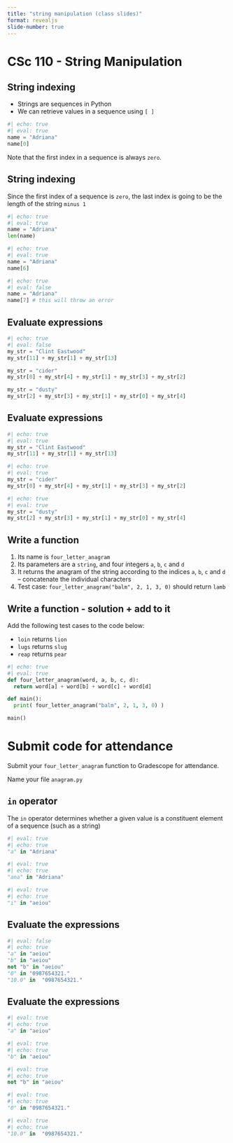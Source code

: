 ```yaml
---
title: "string manipulation (class slides)"
format: revealjs
slide-number: true
---
```


# CSc 110 - String Manipulation

## String indexing

-   Strings are sequences in Python
-   We can retrieve values in a sequence using `[ ]`

```python
#| echo: true
#| eval: true
name = "Adriana"
name[0]
```

Note that the first index in a sequence is always `zero`.

## String indexing

Since the first index of a sequence is `zero`, the last index is going to be the length of the string `minus 1`

```python
#| echo: true
#| eval: true
name = "Adriana"
len(name)
```

```python
#| echo: true
#| eval: true
name = "Adriana"
name[6]
```

```python
#| echo: true
#| eval: false
name = "Adriana"
name[7] # this will throw an error
```

## Evaluate expressions

```python
#| echo: true
#| eval: false
my_str = "Clint Eastwood"
my_str[11] + my_str[1] + my_str[13]

my_str = "cider"
my_str[0] + my_str[4] + my_str[1] + my_str[3] + my_str[2]

my_str = "dusty"
my_str[2] + my_str[3] + my_str[1] + my_str[0] + my_str[4]
```

## Evaluate expressions

```python
#| echo: true
#| eval: true
my_str = "Clint Eastwood"
my_str[11] + my_str[1] + my_str[13]
```

```python
#| echo: true
#| eval: true
my_str = "cider"
my_str[0] + my_str[4] + my_str[1] + my_str[3] + my_str[2]
```

```python
#| echo: true
#| eval: true
my_str = "dusty"
my_str[2] + my_str[3] + my_str[1] + my_str[0] + my_str[4]
```

## Write a function

1.  Its name is `four_letter_anagram`
2.  Its parameters are a `string`, and four integers `a`, `b`, `c` and `d`
3.  It returns the anagram of the string according to the indices `a`, `b`, `c` and `d` -- concatenate the individual characters
4.  Test case: `four_letter_anagram("balm", 2, 1, 3, 0)` should return `lamb`

## Write a function - solution + add to it

Add the following test cases to the code below:

-   `loin` returns `lion`
-   `lugs` returns `slug`
-   `reap` returns `pear`


```python
#| echo: true
#| eval: true
def four_letter_anagram(word, a, b, c, d):
  return word[a] + word[b] + word[c] + word[d]

def main():
  print( four_letter_anagram("balm", 2, 1, 3, 0) )

main()
```

# Submit code for attendance


Submit your `four_letter_anagram` function to Gradescope for attendance.

Name your file `anagram.py`

## `in` operator

The `in` operator determines whether a given value is a constituent element of a sequence (such as a string)

```python
#| eval: true
#| echo: true
"a" in "Adriana"
```

```python
#| eval: true
#| echo: true
"ana" in "Adriana"
```

```python
#| eval: true
#| echo: true
"i" in "aeiou"
```

## Evaluate the expressions

```python
#| eval: false
#| echo: true
"a" in "aeiou"
"b" in "aeiou"
not "b" in "aeiou"
"0" in "0987654321."
"10.0" in  "0987654321."
```

## Evaluate the expressions

```python
#| eval: true
#| echo: true
"a" in "aeiou"
```


```python
#| eval: true
#| echo: true
"b" in "aeiou"
```


```python
#| eval: true
#| echo: true
not "b" in "aeiou"
```


```python
#| eval: true
#| echo: true
"0" in "0987654321."
```


```python
#| eval: true
#| echo: true
"10.0" in  "0987654321."
```
